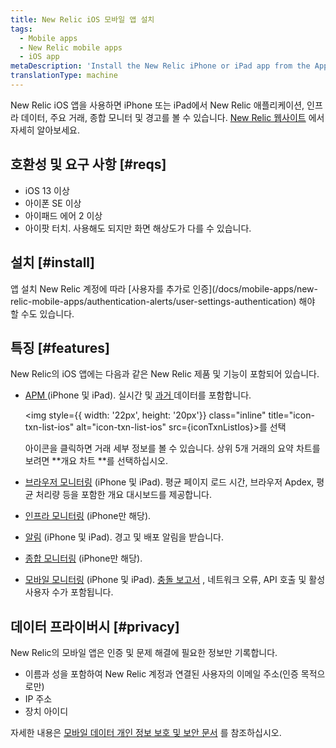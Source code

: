 ```yaml
---
title: New Relic iOS 모바일 앱 설치
tags:
  - Mobile apps
  - New Relic mobile apps
  - iOS app
metaDescription: 'Install the New Relic iPhone or iPad app from the App Store to view your New Relic account''s apps, infrastructure data, key transactions, and alerts.'
translationType: machine
---
```



New Relic iOS 앱을 사용하면 iPhone 또는 iPad에서 New Relic 애플리케이션, 인프라 데이터, 주요 거래, 종합 모니터 및 경고를 볼 수 있습니다. [New Relic 웹사이트](https://newrelic.com/mobility) 에서 자세히 알아보세요.

## 호환성 및 요구 사항 [#reqs]

* iOS 13 이상
* 아이폰 SE 이상
* 아이패드 에어 2 이상
* 아이팟 터치. 사용해도 되지만 화면 해상도가 다를 수 있습니다.

## 설치 [#install]

<ButtonGroup>
  <ButtonLink
    data-tessen="stitchedPathLinkClick"
    role="button"
    to="https://itunes.apple.com/us/app/new-relic/id594038638?ls=1&mt=8"
    variant="primary"
  >
    앱 설치
  </ButtonLink>
</ButtonGroup>

<Callout variant="tip">
  New Relic 계정에 따라 [사용자를 추가로 인증](/docs/mobile-apps/new-relic-mobile-apps/authentication-alerts/user-settings-authentication) 해야 할 수도 있습니다.
</Callout>

## 특징 [#features]

New Relic의 iOS 앱에는 다음과 같은 New Relic 제품 및 기능이 포함되어 있습니다.

* [APM ](/docs/apm)(iPhone 및 iPad). 실시간 및 [과거 ](#time)데이터를 포함합니다.

  <img style={{ width: '22px', height: '20px'}} class="inline" title="icon-txn-list-ios" alt="icon-txn-list-ios" src={iconTxnListIos}>를 선택</img>

  아이콘을 클릭하면 거래 세부 정보를 볼 수 있습니다. 상위 5개 거래의 요약 차트를 보려면 **개요 차트 **를 선택하십시오.

* [브라우저 모니터링](/docs/browser) (iPhone 및 iPad). 평균 페이지 로드 시간, 브라우저 Apdex, 평균 처리량 등을 포함한 개요 대시보드를 제공합니다.

* [인프라 모니터링](/docs/infrastructure) (iPhone만 해당).

* [알림](#ios-alerts) (iPhone 및 iPad). 경고 및 배포 알림을 받습니다.

* [종합 모니터링](#synthetics) (iPhone만 해당).

* [모바일 모니터링](#monitoring) (iPhone 및 iPad). [충돌 보고서](/docs/mobile-monitoring/mobile-monitoring-ui/mobile-app-dashboards/mobile-apps-crash-dashboard) , 네트워크 오류, API 호출 및 활성 사용자 수가 포함됩니다.

## 데이터 프라이버시 [#privacy]

New Relic의 모바일 앱은 인증 및 문제 해결에 필요한 정보만 기록합니다.

* 이름과 성을 포함하여 New Relic 계정과 연결된 사용자의 이메일 주소(인증 목적으로만)
* IP 주소
* 장치 아이디

자세한 내용은 [모바일 데이터 개인 정보 보호 및 보안 문서](/docs/mobile-monitoring/new-relic-mobile/get-started/security-mobile-apps) 를 참조하십시오.